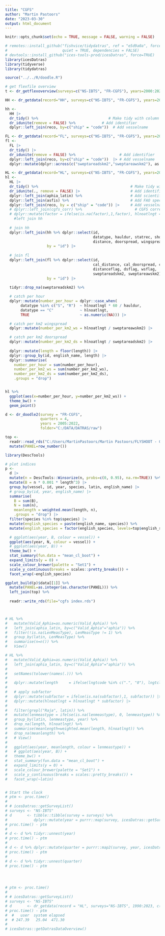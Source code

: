 ```yaml
---
title: "CGFS"
author: "Martin Pastoors"
date: "2023-03-30"
output: html_document
---
```


```r
knitr::opts_chunk$set(echo = TRUE, message = FALSE, warning = FALSE)
```

```r
# remotes::install_github("fishvice/tidydatras", ref = "e5d9a0a", force = TRUE, 
#                         quiet = TRUE, dependencies = FALSE)
# devtools::install_github("ices-tools-prod/icesDatras", force=TRUE)
library(icesDatras)
library(tidyverse)
library(tidydatras)

source("../../R/doodle.R")

# get flexfile overview
t <- dr_getflexoverview(surveys=c("NS-IBTS", "FR-CGFS"), years=2000:2022, quarters=c(1,3,4))

HH <- dr_getdata(record="HH", surveys=c("NS-IBTS", "FR-CGFS"), years=2000:2022, quarters=c(1,3,4), quiet=TRUE)

hh <-
  HH |>
  dr_tidy() %>%                                # Make tidy with column specifications
  dr_idunite(remove = FALSE) %>%            # Add identifier
  dplyr::left_join(reco, by=c("ship" = "code"))  # Add vesselname

FL <- dr_getdata(record="FL", surveys=c("NS-IBTS", "FR-CGFS"), years=2000:2022, quarters=c(1,3,4), quiet=TRUE)
fl <-
  FL |>
  dr_tidy() |>
  dr_idunite(remove = FALSE) %>%                    # Add identifier
  dplyr::left_join(reco, by=c("ship" = "code"))  |> # Add vesselname
  dplyr::mutate(dplyr::across(c("sweptareadskm2","sweptareawskm2"), as.numeric))   # Need to add to dr_tidy

HL <- dr_getdata(record="HL", surveys=c("NS-IBTS", "FR-CGFS"), years=2000:2022, quarters=c(1,3,4), quiet=TRUE)
hl <-
  HL |>
  dr_tidy() %>%                                          # Make tidy with column specifications
  dr_idunite(., remove = FALSE) |>                       # Add identifier
  dplyr::left_join(aphia_latin) %>%                      # Add scientific name
  dplyr::left_join(asfis) %>%                            # Add FAO species names and codes
  dplyr::left_join(reco, by = c("ship" = "code")) |>     # Add vesselname
  # dplyr::left_join(cgfs_corr) %>%                        # CGFS correction factor?
  # dplyr::mutate(factor = ifelse(is.na(factor),1,factor), hlnoatlngt = hlnoatlngt * factor)
    #left join hh
  
  # join hh
  dplyr::left_join(hh %>% dplyr::select(id,
                                        datatype, hauldur, statrec, shootlong, shootlat, haulval,
                                        distance, doorspread, wingspread, depth),
                   by = "id") |>
  
  # join fl
  dplyr::left_join(fl %>% dplyr::select(id,
                                        cal_distance, cal_doorspread, cal_wingspread,
                                        distanceflag, dsflag, wsflag,
                                        sweptareadskm2, sweptareawskm2),
                   by = "id") |>
  
  tidyr::drop_na(sweptareadskm2) %>% 

  # catch per hour
  dplyr::mutate(number_per_hour = dplyr::case_when(
       datatype %in% c("S", "R")  ~ hlnoatlngt * 60 / hauldur,
       datatype == "C"            ~ hlnoatlngt,
       TRUE                       ~ as.numeric(NA))) |>

  # catch per km2 wingspread
  dplyr::mutate(number_per_km2_ws = hlnoatlngt / sweptareawskm2) |>

  # catch per km2 doorspread
  dplyr::mutate(number_per_km2_ds = hlnoatlngt / sweptareadskm2) |>
  
  dplyr::mutate(length = floor(length)) |>
  dplyr::group_by(id, english_name, length) |>
  dplyr::summarise(
    number_per_hour = sum(number_per_hour),
    number_per_km2_ws = sum(number_per_km2_ws),
    number_per_km2_ds = sum(number_per_km2_ds),
    .groups = "drop") 


hl %>% 
  ggplot(aes(x=number_per_hour, y=number_per_km2_ws)) +
  theme_bw() +
  geom_point()


```

```r
d <- dr_doodle2(survey = "FR-CGFS",
                quarters = 4,
                years = 2005:2022,
                folder="C:/DATA/DATRAS/raw")

```

```r
top <- 
  readr::read_rds("C:/Users/MartinPastoors/Martin Pastoors/FLYSHOOT - General/rdata/top_27.7.d-27.7.e.rds")  %>% 
  mutate(PANEL=row_number())

```

```r
library(DescTools)

# plot indices
p <-
  d |> 
  mutate(n = DescTools::Winsorize(n, probs=c(0, 0.95), na.rm=TRUE)) %>%
  mutate(B = n * 0.001 * length^3) |> 
  group_by(vessel, id, year, species, latin, english_name) |>
  # group_by(id, year, english_name) |> 
  summarise(
    B = sum(B), 
    N = sum(n),
    meanlength = weighted.mean(length, n), 
    .groups = "drop") |> 
  filter(species %in% top$species) |> 
  mutate(english_species = paste(english_name, species)) %>% 
  mutate(english_species = factor(english_species, levels=top$english_species)) %>% 

  # ggplot(aes(year, B, colour = vessel)) +
  ggplot(aes(year, N, colour = vessel)) +
  # ggplot(aes(year, B)) +
  theme_bw() +
  stat_summary(fun.data = "mean_cl_boot") +
  expand_limits(y = 0) +
  scale_colour_brewer(palette = "Set1") +
  scale_y_continuous(breaks = scales::pretty_breaks()) +
  facet_wrap(~english_species)

ggplot_build(p)$data[[1]] %>% 
  mutate(PANEL=as.integer(as.character(PANEL))) %>% 
  left_join(top) %>% 
  
  readr::write_rds(file="cgfs index.rds")



# HL %>% 
#   mutate(Valid_Aphia=as.numeric(Valid_Aphia)) %>% 
#   left_join(aphia_latin, by=c("Valid_Aphia"="aphia")) %>% 
#   filter(!is.na(LenMeasType), LenMeasType != 1) %>% 
#   group_by(latin, LenMeasType) %>% 
#   summarise(n=n()) %>% 
#   View()

# HL %>% 
#   mutate(Valid_Aphia=as.numeric(Valid_Aphia)) %>% 
#   left_join(aphia_latin, by=c("Valid_Aphia"="aphia")) %>% 
#   
#   setNames(tolower(names(.))) %>% 
#   
#   dplyr::mutate(length     = ifelse(lngtcode %in% c(".", "0"), lngtclass / 10, lngtclass)) |>
# 
#   # apply subfactor
#   dplyr::mutate(subfactor = ifelse(is.na(subfactor),1, subfactor)) |>
#   dplyr::mutate(hlnoatlngt = hlnoatlngt * subfactor) |>
#   
#   filter(grepl("Raja", latin)) %>%
#   mutate(lenmeastype = ifelse(is.na(lenmeastype), 0, lenmeastype)) %>% 
#   group_by(latin, lenmeastype, year) %>%
#   drop_na(length, hlnoatlngt) %>% 
#   summarise(meanlength=weighted.mean(length, hlnoatlngt)) %>% 
#   drop_na(meanlength) %>% 
#   # View()
#   
#   ggplot(aes(year, meanlength, colour = lenmeastype)) +
#   # ggplot(aes(year, B)) +
#   theme_bw() +
#   stat_summary(fun.data = "mean_cl_boot") +
#   expand_limits(y = 0) +
#   scale_colour_brewer(palette = "Set1") +
#   scale_y_continuous(breaks = scales::pretty_breaks()) +
#   facet_wrap(~latin)


# Start the clock
# ptm <- proc.time()
#   
# # icesDatras::getSurveyList()
# surveys <- "NS-IBTS"
# d       <- tibble::tibble(survey = surveys) %>% 
#            dplyr::mutate(year = purrr::map(survey, icesDatras::getSurveyYearList)) 
# proc.time() - ptm
# 
# d <- d %>% tidyr::unnest(year) 
# proc.time() - ptm
# 
# d <- d %>% dplyr::mutate(quarter = purrr::map2(survey, year, icesDatras::getSurveyYearQuarterList)) 
# proc.time() - ptm
# 
# d <- d %>% tidyr::unnest(quarter)
# proc.time() - ptm




# ptm <- proc.time()
#   
# # icesDatras::getSurveyList()
# surveys <- "NS-IBTS"
# d       <- dr_getdata(record = "HL", surveys="NS-IBTS", 1990:2023, c(1,3), quiet=TRUE)
# proc.time() - ptm
#  #   user  system elapsed 
#  # 247.39   25.04  471.30 
# 
# icesDatras::getDatrasDataOverview()


```

